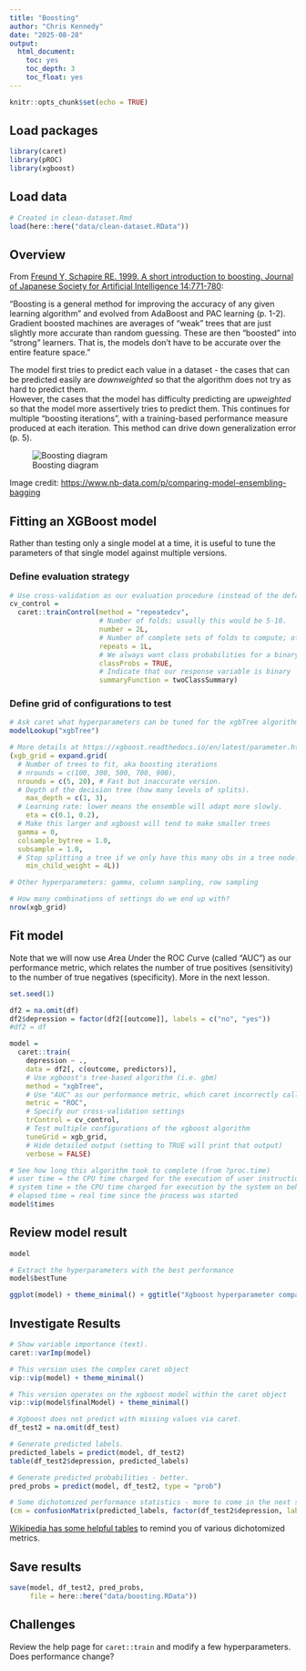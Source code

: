 ```yaml
---
title: "Boosting"
author: "Chris Kennedy"
date: "2025-08-28"
output:
  html_document:
    toc: yes
    toc_depth: 3
    toc_float: yes
---
```


```r
knitr::opts_chunk$set(echo = TRUE)
```

## Load packages

```r
library(caret)
library(pROC)
library(xgboost)
```

## Load data

```r
# Created in clean-dataset.Rmd
load(here::here("data/clean-dataset.RData"))
```

## Overview

From [Freund Y, Schapire RE. 1999. A short introduction to boosting. Journal of Japanese Society for Artificial Intelligence 14:771-780](https://cseweb.ucsd.edu/~yfreund/papers/IntroToBoosting.pdf):

"Boosting is a general method for improving the accuracy of any given learning algorithm" and evolved from AdaBoost and PAC learning (p. 1-2). Gradient boosted machines are averages of "weak" trees that are just slightly more accurate than random guessing. These are then "boosted" into "strong" learners. That is, the models don't have to be accurate over the entire feature space."

The model first tries to predict each value in a dataset - the cases that can be predicted easily are *downweighted* so that the algorithm does not try as hard to predict them.\
However, the cases that the model has difficulty predicting are *upweighted* so that the model more assertively tries to predict them. This continues for multiple "boosting iterations", with a training-based performance measure produced at each iteration. This method can drive down generalization error (p. 5).

![Boosting diagram](../images/boosting-diagram.png)

Image credit: <https://www.nb-data.com/p/comparing-model-ensembling-bagging>

## Fitting an XGBoost model

Rather than testing only a single model at a time, it is useful to tune the parameters of that single model against multiple versions.

### Define evaluation strategy

```r
# Use cross-validation as our evaluation procedure (instead of the default "bootstrap")
cv_control =
  caret::trainControl(method = "repeatedcv",
                      # Number of folds; usually this would be 5-10.
                      number = 2L,
                      # Number of complete sets of folds to compute; often 2-5
                      repeats = 1L,
                      # We always want class probabilities for a binary outcome
                      classProbs = TRUE,
                      # Indicate that our response variable is binary
                      summaryFunction = twoClassSummary) 
```

### Define grid of configurations to test

```r
# Ask caret what hyperparameters can be tuned for the xgbTree algorithm.
modelLookup("xgbTree")

# More details at https://xgboost.readthedocs.io/en/latest/parameter.html
(xgb_grid = expand.grid(
  # Number of trees to fit, aka boosting iterations
  # nrounds = c(100, 300, 500, 700, 900),
  nrounds = c(5, 20), # Fast but inaccurate version.
  # Depth of the decision tree (how many levels of splits).
	max_depth = c(1, 3), 
  # Learning rate: lower means the ensemble will adapt more slowly.
	eta = c(0.1, 0.2),
  # Make this larger and xgboost will tend to make smaller trees
  gamma = 0,
  colsample_bytree = 1.0,
  subsample = 1.0,
  # Stop splitting a tree if we only have this many obs in a tree node.
	min_child_weight = 4L))

# Other hyperparameters: gamma, column sampling, row sampling

# How many combinations of settings do we end up with?
nrow(xgb_grid)
```

## Fit model

Note that we will now use *A*rea *U*nder the ROC *C*urve (called "AUC") as our performance metric, which relates the number of true positives (sensitivity) to the number of true negatives (specificity). More in the next lesson.

```r
set.seed(1)

df2 = na.omit(df)
df2$depression = factor(df2[[outcome]], labels = c("no", "yes"))
#df2 = df

model =
  caret::train(
    depression ~ .,
    data = df2[, c(outcome, predictors)],
    # Use xgboost's tree-based algorithm (i.e. gbm)
    method = "xgbTree",
    # Use "AUC" as our performance metric, which caret incorrectly calls "ROC"
    metric = "ROC",
    # Specify our cross-validation settings
    trControl = cv_control,
    # Test multiple configurations of the xgboost algorithm
    tuneGrid = xgb_grid,
    # Hide detailed output (setting to TRUE will print that output)
    verbose = FALSE)

# See how long this algorithm took to complete (from ?proc.time)
# user time = the CPU time charged for the execution of user instructions of the calling process
# system time = the CPU time charged for execution by the system on behalf of the calling  process
# elapsed time = real time since the process was started
model$times 
```

## Review model result

```r
model

# Extract the hyperparameters with the best performance
model$bestTune

ggplot(model) + theme_minimal() + ggtitle("Xgboost hyperparameter comparison") 
```

## Investigate Results

```r
# Show variable importance (text).
caret::varImp(model)

# This version uses the complex caret object
vip::vip(model) + theme_minimal()

# This version operates on the xgboost model within the caret object
vip::vip(model$finalModel) + theme_minimal()

# Xgboost does not predict with missing values via caret.
df_test2 = na.omit(df_test)

# Generate predicted labels.
predicted_labels = predict(model, df_test2)
table(df_test2$depression, predicted_labels)

# Generate predicted probabilities - better.
pred_probs = predict(model, df_test2, type = "prob")

# Some dichotomized performance statistics - more to come in the next section.
(cm = confusionMatrix(predicted_labels, factor(df_test2$depression, labels = c("no", "yes"))))

```

[Wikipedia has some helpful tables](https://en.wikipedia.org/wiki/Confusion_matrix#Table_of_confusion) to remind you of various dichotomized metrics.

## Save results

```r
save(model, df_test2, pred_probs,
     file = here::here("data/boosting.RData"))
```

## Challenges

Review the help page for `caret::train` and modify a few hyperparameters. Does performance change?
